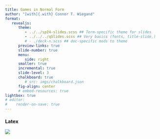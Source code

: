 ```yaml
---
title: Games in Normal Form
author: "[with]{.with} Connor T. Wiegand"
format: 
   revealjs:
      theme: 
         - ../../sp24-slides.scss ## Term-specific theme for slides
         - ../../../qSlides.scss ## Very basics (fonts, title-slide,) 
         # - ./deck-n.scss ## doc-specific mods to theme
      preview-links: true
      slide-number: true
      menu:
         side: right
      smaller: true
      incremental: true
      slide-level: 3
      chalkboard: true
         # src: imgs/chalkboard.json
      fig-align: center
      # embed-resources: true
lightbox: true
# editor:
#    render-on-save: true
---
```


### Latex

![](test.svg)

###

